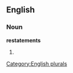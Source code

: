 ==English==

===Noun===
'''restatements'''

# {{plural of|[[restatement]]}}

[[Category:English plurals]]